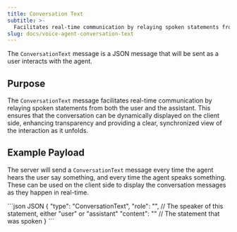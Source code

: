 ```yaml
---
title: Conversation Text
subtitle: >-
  Facilitates real-time communication by relaying spoken statements from both the user and the agent.
slug: docs/voice-agent-conversation-text
---
```


<div class="flex flex-row gap-2">
  <Markdown src="../snippets/va-stream-available.mdx" />
</div>

The `ConversationText` message is a JSON message that will be sent as a user interacts with the agent.

## Purpose

The `ConversationText` message facilitates real-time communication by relaying spoken statements from both the user and the assistant. This ensures that the conversation can be dynamically displayed on the client side, enhancing transparency and providing a clear, synchronized view of the interaction as it unfolds.

## Example Payload

The server will send a `ConversationText` message every time the agent hears the user say something, and every time the agent speaks something. These can be used on the client side to display the conversation messages as they happen in real-time.

<CodeGroup>
  ```json JSON
  {
    "type": "ConversationText",
    "role": "", // The speaker of this statement, either "user" or "assistant"
    "content": "" // The statement that was spoken
  }
  ```
</CodeGroup>



